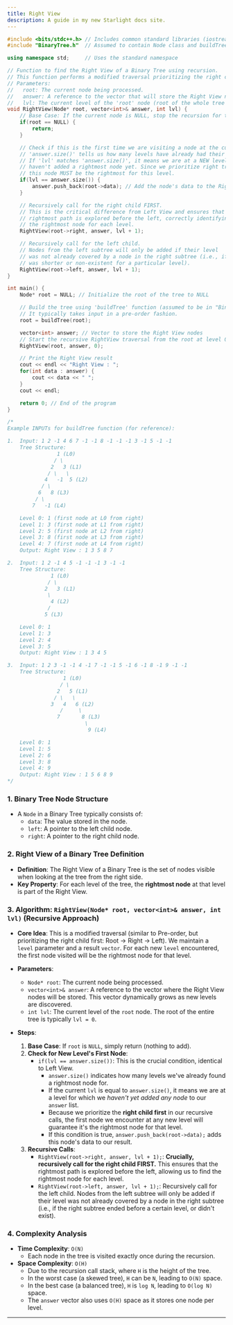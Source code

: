 ```yaml
---
title: Right View
description: A guide in my new Starlight docs site.
---
```


```cpp
#include <bits/stdc++.h> // Includes common standard libraries (iostream, vector)
#include "BinaryTree.h"  // Assumed to contain Node class and buildTree function definitions

using namespace std;     // Uses the standard namespace

// Function to find the Right View of a Binary Tree using recursion.
// This function performs a modified traversal prioritizing the right child first (Root -> Right -> Left).
// Parameters:
//   root: The current node being processed.
//   answer: A reference to the vector that will store the Right View nodes.
//   lvl: The current level of the 'root' node (root of the whole tree is level 0).
void RightView(Node* root, vector<int>& answer, int lvl) {
    // Base Case: If the current node is NULL, stop the recursion for this path.
    if(root == NULL) {
        return;
    }

    // Check if this is the first time we are visiting a node at the current 'lvl'.
    // 'answer.size()' tells us how many levels have already had their rightmost node recorded.
    // If 'lvl' matches 'answer.size()', it means we are at a NEW level for which we
    // haven't added a rightmost node yet. Since we prioritize right traversal,
    // this node MUST be the rightmost for this level.
    if(lvl == answer.size()) {
        answer.push_back(root->data); // Add the node's data to the Right View list.
    }

    // Recursively call for the right child FIRST.
    // This is the critical difference from Left View and ensures that the
    // rightmost path is explored before the left, correctly identifying
    // the rightmost node for each level.
    RightView(root->right, answer, lvl + 1);

    // Recursively call for the left child.
    // Nodes from the left subtree will only be added if their level
    // was not already covered by a node in the right subtree (i.e., if the right subtree
    // was shorter or non-existent for a particular level).
    RightView(root->left, answer, lvl + 1);
}

int main() {
    Node* root = NULL; // Initialize the root of the tree to NULL

    // Build the tree using 'buildTree' function (assumed to be in "BinaryTree.h")
    // It typically takes input in a pre-order fashion.
    root = buildTree(root);

    vector<int> answer; // Vector to store the Right View nodes
    // Start the recursive RightView traversal from the root at level 0.
    RightView(root, answer, 0);

    // Print the Right View result
    cout << endl << "Right View : ";
    for(int data : answer) {
        cout << data << " ";
    }
    cout << endl;

    return 0; // End of the program
}

/*
Example INPUTs for buildTree function (for reference):

1.  Input: 1 2 -1 4 6 7 -1 -1 8 -1 -1 -1 3 -1 5 -1 -1
    Tree Structure:
                1 (L0)
               / \
              2   3 (L1)
             / \   \
            4   -1  5 (L2)
           / \
          6   8 (L3)
         / \
        7   -1 (L4)

    Level 0: 1 (first node at L0 from right)
    Level 1: 3 (first node at L1 from right)
    Level 2: 5 (first node at L2 from right)
    Level 3: 8 (first node at L3 from right)
    Level 4: 7 (first node at L4 from right)
    Output: Right View : 1 3 5 8 7

2.  Input: 1 2 -1 4 5 -1 -1 -1 3 -1 -1
    Tree Structure:
              1 (L0)
             / \
            2   3 (L1)
             \
              4 (L2)
             /
            5 (L3)

    Level 0: 1
    Level 1: 3
    Level 2: 4
    Level 3: 5
    Output: Right View : 1 3 4 5

3.  Input: 1 2 3 -1 -1 4 -1 7 -1 -1 5 -1 6 -1 8 -1 9 -1 -1
    Tree Structure:
                  1 (L0)
                 / \
                2   5 (L1)
               / \   \
              3   4   6 (L2)
                 /     \
                7       8 (L3)
                         \
                          9 (L4)

    Level 0: 1
    Level 1: 5
    Level 2: 6
    Level 3: 8
    Level 4: 9
    Output: Right View : 1 5 6 8 9
*/
```

### 1\. Binary Tree Node Structure

  * A `Node` in a Binary Tree typically consists of:
      * `data`: The value stored in the node.
      * `left`: A pointer to the left child node.
      * `right`: A pointer to the right child node.

### 2\. Right View of a Binary Tree Definition

  * **Definition**: The Right View of a Binary Tree is the set of nodes visible when looking at the tree from the right side.
  * **Key Property**: For each level of the tree, the **rightmost node** at that level is part of the Right View.

### 3\. Algorithm: `RightView(Node* root, vector<int>& answer, int lvl)` (Recursive Approach)

  * **Core Idea**: This is a modified traversal (similar to Pre-order, but prioritizing the right child first: Root -\> Right -\> Left). We maintain a `level` parameter and a result `vector`. For each new `level` encountered, the first node visited will be the rightmost node for that level.

  * **Parameters**:

      * `Node* root`: The current node being processed.
      * `vector<int>& answer`: A reference to the vector where the Right View nodes will be stored. This vector dynamically grows as new levels are discovered.
      * `int lvl`: The current level of the `root` node. The root of the entire tree is typically `lvl = 0`.

  * **Steps**:

    1.  **Base Case**: If `root` is `NULL`, simply return (nothing to add).
    2.  **Check for New Level's First Node**:
          * `if(lvl == answer.size())`: This is the crucial condition, identical to Left View.
              * `answer.size()` indicates how many levels we've already found a rightmost node for.
              * If the current `lvl` is equal to `answer.size()`, it means we are at a level for which we *haven't yet added any node* to our `answer` list.
              * Because we prioritize the **right child first** in our recursive calls, the first node we encounter at any new level will guarantee it's the rightmost node for that level.
              * If this condition is true, `answer.push_back(root->data);` adds this node's data to our result.
    3.  **Recursive Calls**:
          * `RightView(root->right, answer, lvl + 1);`: **Crucially, recursively call for the right child FIRST.** This ensures that the rightmost path is explored before the left, allowing us to find the rightmost node for each level.
          * `RightView(root->left, answer, lvl + 1);`: Recursively call for the left child. Nodes from the left subtree will only be added if their level was not already covered by a node in the right subtree (i.e., if the right subtree ended before a certain level, or didn't exist).

### 4\. Complexity Analysis

  * **Time Complexity**: `O(N)`
      * Each node in the tree is visited exactly once during the recursion.
  * **Space Complexity**: `O(H)`
      * Due to the recursion call stack, where `H` is the height of the tree.
      * In the worst case (a skewed tree), `H` can be `N`, leading to `O(N)` space.
      * In the best case (a balanced tree), `H` is `log N`, leading to `O(log N)` space.
      * The `answer` vector also uses `O(H)` space as it stores one node per level.

-----


